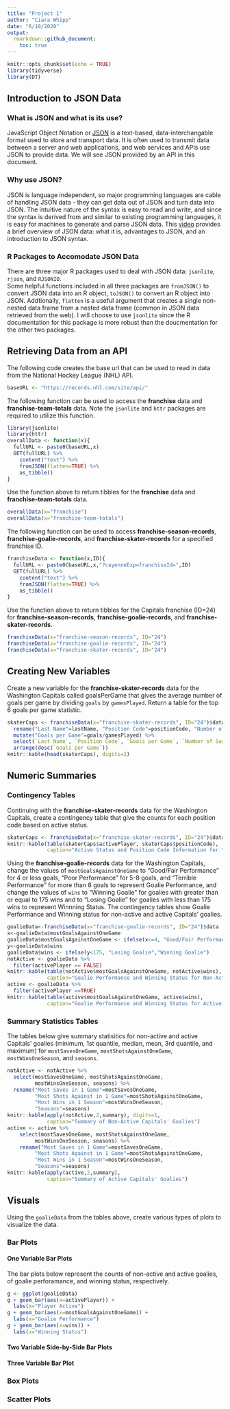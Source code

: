```yaml
---
title: "Project 1"
author: "Ciara Whipp"
date: "6/10/2020"
output: 
  rmarkdown::github_document:
    toc: true
---
```


```r
knitr::opts_chunk$set(echo = TRUE)
library(tidyverse)
library(DT)
```

## Introduction to JSON Data  

### What is JSON and what is its use?  

JavaScript Object Notation or [JSON](https://www.tutorialspoint.com/json/json_overview.htm#:~:text=JSON%20or%20JavaScript%20Object%20Notation,stands%20for%20JavaScript%20Object%20Notation.) is a text-based, data-interchangable format used to store and transport data. It is often used to transmit data between a server and web applications, and web services and APIs use JSON to provide data. We will see JSON provided by an API in this document.  

### Why use JSON?  

JSON is language independent, so major programming languages are cable of handling JSON data - they can get data out of JSON and turn data into JSON. The intuitive nature of the syntax is easy to read and write, and since the syntax is derived from and similar to existing programming languages, it is easy for machines to generate and parse JSON data. This [video](https://www.youtube.com/watch?v=0IoG-mSvWSo) provides a brief overview of JSON data: what it is, advantages to JSON, and an introduction to JSON syntax.  

### R Packages to Accomodate JSON Data  

There are three major R packages used to deal with JSON data: `jsonlite`, `rjson`, and `RJSONIO`.  
Some helpful functions included in all three packages are `fromJSON()` to convert JSON data into an R object, `toJSON()` to convert an R object into JSON. Addtionally, `flatten` is a useful argument that creates a single non-nested data frame from a nested data frame (common in JSON data retrieved from the web). I will choose to use `jsonlite` since the R documentation for this package is more robust than the doucmentation for the other two packages.  

## Retrieving Data from an API  

The following code creates the base url that can be used to read in data from the National Hockey League (NHL) API.  

```r
baseURL <- "https://records.nhl.com/site/api/"
```

The following function can be used to access the **franchise** data and **franchise-team-totals** data. Note the `jsonlite` and `httr` packages are required to utilize this function.  

```r
library(jsonlite)
library(httr)
overallData <- function(x){
  fullURL <- paste0(baseURL,x)
  GET(fullURL) %>% 
    content("text") %>% 
    fromJSON(flatten=TRUE) %>% 
    as_tibble()
}
```

Use the function above to return tibbles for the **franchise** data and **franchise-team-totals** data.  

```r
overallData(x="franchise")
overallData(x="franchise-team-totals")
```

The following function can be used to access **franchise-season-records**, **franchise-goalie-records**, and **franchise-skater-records** for a specified franchise ID.  

```r
franchiseData <- function(x,ID){
  fullURL <- paste0(baseURL,x,"?cayenneExp=franchiseId=",ID)
  GET(fullURL) %>% 
    content("text") %>% 
    fromJSON(flatten=TRUE) %>% 
    as_tibble()
}
```  

Use the function above to return tibbles for the Capitals franchise (ID=24) for **franchise-season-records**, **franchise-goalie-records**, and **franchise-skater-records**.  

```r
franchiseData(x="franchise-season-records", ID="24")
franchiseData(x="franchise-goalie-records", ID="24")
franchiseData(x="franchise-skater-records", ID="24")
```

## Creating New Variables  

Create a new variable for the **franchise-skater-records** data for the Washington Capitals called goalsPerGame that gives the average number of goals per game by dividing `goals` by `gamesPlayed`. Return a table for the top 6 goals per game statistic.  

```r
skaterCaps <- franchiseData(x="franchise-skater-records", ID="24")$data %>% 
  rename("Last Name"=lastName, "Position Code"=positionCode, "Number of Seasons Played"=seasons) %>%
  mutate("Goals per Game"=goals/gamesPlayed) %>% 
  select(`Last Name`, `Position Code`, `Goals per Game`, `Number of Seasons Played`) %>% 
  arrange(desc(`Goals per Game`))
knitr::kable(head(skaterCaps), digits=2)
```

## Numeric Summaries  

### Contingency Tables  

Continuing with the **franchise-skater-records** data for the Washington Capitals, create a contingency table that give the counts for each position code based on active status.  

```r
skaterCaps <- franchiseData(x="franchise-skater-records", ID="24")$data
knitr::kable(table(skaterCaps$activePlayer, skaterCaps$positionCode), 
             caption="Active Status and Position Code Information for the Capitals")
```

Using the **franchise-goalie-records** data for the Washington Capitals, change the values of `mostGoalsAgainstOneGame` to "Good/Fair Performance" for 4 or less goals, "Poor Performance" for 5-8 goals, and "Terrible Performance" for more than 8 goals to represent Goalie Performance, and change the values of `wins` to "Winning Goalie" for goalies with greater than or equal to 175 wins and to "Losing Goalie" for goalies with less than 175 wins to represent Winnning Status. The contingency tables show Goalie Performance and Winning status for non-active and active Capitals' goalies.  

```r
goalieData<-franchiseData(x="franchise-goalie-records", ID="24")$data
x<-goalieData$mostGoalsAgainstOneGame
goalieData$mostGoalsAgainstOneGame <- ifelse(x<=4, "Good/Fair Performance",ifelse(x>8, "Terrible Performance", "Poor Performance"))
y<-goalieData$wins
goalieData$wins <- ifelse(y<175, "Losing Goalie","Winning Goalie")
notActive <- goalieData %>% 
  filter(activePlayer == FALSE)
knitr::kable(table(notActive$mostGoalsAgainstOneGame, notActive$wins), 
             caption="Goalie Performance and Winning Status for Non-Active Goalies")
active <- goalieData %>% 
  filter(activePlayer ==TRUE)
knitr::kable(table(active$mostGoalsAgainstOneGame, active$wins), 
             caption="Goalie Performance and Winning Status for Active Goalies")
```

### Summary Statistics Tables  

The tables below give summary statisitics for non-active and active Capitals' goalies (minimum, 1st quantile, median, mean, 3rd quantile, and maximum) for `mostSavesOneGame`, `mostShotsAgainstOneGame`, `mostWinsOneSeason`, and `seasons`.  

```r
notActive <- notActive %>%
  select(mostSavesOneGame, mostShotsAgainstOneGame,
         mostWinsOneSeason, seasons) %>%
  rename("Most Saves in 1 Game"=mostSavesOneGame, 
         "Most Shots Against in 1 Game"=mostShotsAgainstOneGame, 
         "Most Wins in 1 Season"=mostWinsOneSeason,
         "Seasons"=seasons)
knitr::kable(apply(notActive,2,summary), digits=1,
             caption="Summary of Non-Active Capitals' Goalies")
active <- active %>%
    select(mostSavesOneGame, mostShotsAgainstOneGame,
         mostWinsOneSeason, seasons) %>%
    rename("Most Saves in 1 Game"=mostSavesOneGame, 
         "Most Shots Against in 1 Game"=mostShotsAgainstOneGame, 
         "Most Wins in 1 Season"=mostWinsOneSeason,
         "Seasons"=seasons)
knitr::kable(apply(active,2,summary), 
             caption="Summary of Active Capitals' Goalies")
```

## Visuals  

Using the `goalieData` from the tables above, create various types of plots to visualize the data.  

### Bar Plots  

#### One Variable Bar Plots  

The bar plots below represent the counts of non-active and active goalies, of goalie perforamance, and winning status, respectively.  

```r
g <- ggplot(goalieData)
g + geom_bar(aes(x=activePlayer)) + 
  labs(x="Player Active")
g + geom_bar(aes(x=mostGoalsAgainstOneGame)) + 
  labs(x="Goalie Performance")
g + geom_bar(aes(x=wins)) +
  labs(x="Winning Status")
```

#### Two Variable Side-by-Side Bar Plots  

#### Three Variable Bar Plot  

### Box Plots  

### Scatter Plots  